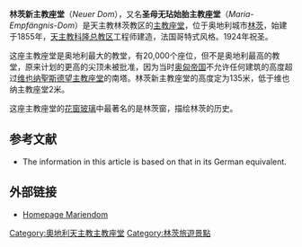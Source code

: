 {{nofootnotes|time=2009-05-18T14:11:28+00:00}}
{{noteTA
|G1=奥地利地名
}}
{{Infobox church
| name                   = 林茲新主教座堂
| fullname               = Cathedral of the Immaculate Conception
| other name             = 
| native_name            = {{native name|de|Mariä-Empfängnis-Dom}}
| native_name_lang       = 
| image                  = Linz-cathedrale.jpg
| imagesize              = 
| imagelink              = 
| imagealt               = 
| landscape              = 
| caption                = 

| pushpin map            = Austria
| pushpin label position = right
| pushpin map alt        = 
| pushpin mapsize        = 
| relief                 = 
| map caption            = 
| coordinates            = {{coord|48|18|2|N|14|17|8|E|display=inline,title|region:AT-4_type:landmark}}
| osgraw                 = <!--  TEXT -->
| osgridref              = <!-- {{gbmappingsmall| TEXT}} -->
| location               = [[林茨|林茨]]
| country                = {{AUS}}

| denomination           = [[天主教會|天主教會]]
| previous denomination  = 
| churchmanship          = 
| membership             = 
| attendance             = 
| website                = <!-- {{URL| example.com}} -->

| former name            = 
| bull date              = 
| founded date           = <!-- {{start date|YYYY|MM|DD|df=y}} - but see note below -->
| founder                = 
| dedication             = 
| dedicated date         = 
| consecrated date       = 
| cult                   = 
| relics                 = 
| events                 = 
| past bishop            = 
| people                 = 

| status                 = [[主教座堂|主教座堂]]
| functional status      =使用中
| heritage designation   = 
| designated date        = 
| architect              = 
| architectural type     = 
| style                  = [[哥德復興式建築|哥德復興式建築]]
| years built            = 1862–1924年
| groundbreaking         = 
| completed date         = 
| construction cost      = 
| closed date            = 
| demolished date        = 

| capacity               = 
| length                 = {{convert|130|m|ft}} 
| width                  = <!-- {{convert| }} -->
| width nave             = <!-- {{convert| }} -->
| height                 = {{convert|135|m|ft}} 
| diameter               = <!-- {{convert| }} -->
| other dimensions       = 
| floor count            = 
| floor area             = <!-- {{convert| }} -->
| dome quantity          = 
| dome height outer      = <!-- {{convert| }} -->
| dome height inner      = <!-- {{convert| }} -->
| dome dia outer         = <!-- {{convert| }} -->
| dome dia inner         = <!-- {{convert| }} -->
| spire quantity         = 
| spire height           = <!-- {{convert| }} -->
| materials              = 
| bells                  = 
| bells hung             = 
| bell weight            = <!-- {{long ton|0| }} -->

| parish                 = 
| deanery                = 
| archdeaconry           = 
| episcopalarea          = 
| archdiocese            = 
| metropolis             = 
| diocese                = [[天主教林茨教區|天主教林茨教區]]
| province               = 維也納
| presbytery             = 
| synod                  = 
| circuit                = 
| district               = 
| division               = 
| subdivision            = 

| archbishop             = 
| bishop                 = Manfred Scheuer
| abbot                  = 
| prior                  = 
| subprior               = 
| vicar                  = 
| exarch                 = 
| provost-rector         = 
| provost                = 
| viceprovost            = 
| rector                 = 
| dean                   = 
| subdean                = 
| archpriest             = 
| precentor              = 
| succentor              = 
| chancellor             = 
| canonchancellor        = 
| canon                  = 
| canonpastor            = 
| canonmissioner         = 
| canontreasurer         = 
| prebendary             = 
| priestincharge         = 
| priest                 = 
| asstpriest             = 
| honpriest              = 
| curate                 = 
| asstcurate             = 
| minister               = 
| assistant              = 
| seniorpastor           = 
| pastor                 = 
| assocpastor            = 
| asstpastor             = 
| chaplain               = 
| archdeacon             = 
| deacon                 = 
| deaconness             = 

| reader                 = 
| student intern         = 
| organistdom            = 
| director               = 
| assistantorganist      = 
| elder                  = 
| organist               = 
| organscholar           = 
| chapterclerk           = 
| laychapter             = 
| warden                 = 
| verger                 = 
| businessmgr            = 
| liturgycoord           = 
| reledu                 = 
| rcia                   = 
| youthmin               = 
| flowerguild            = 
| musicgroup             = 
| parishadmin            = 
| serversguild           = 

| logo                   = 
| logosize               = 
| logolink               = 
| logoalt                = 

| embedded               = 
}}'''林茨新主教座堂'''（''Neuer Dom''），又名'''圣母无玷始胎主教座堂'''（''Maria-Empfängnis-Dom''）是天主教林茨教区的[[主教座堂|主教座堂]]，位于奥地利城市[[林茨|林茨]]，始建于1855年，[[天主教科隆总教区|天主教科隆总教区]]工程师建造，法国哥特式风格。1924年祝圣。

这座主教座堂是奥地利最大的教堂，有20,000个座位，但不是奥地利最高的教堂，原来计划的更高的尖顶未被批准，因为当时[[奥匈帝国|奥匈帝国]]不允许任何建筑的高度超过[[维也纳|维也纳]][[聖斯德望主教座堂_(維也納)|聖斯德望主教座堂]]的南塔。林茨新主教座堂的高度定为135米，低于维也纳主教座堂2米。

这座主教座堂的[[花窗玻璃|花窗玻璃]]中最著名的是林茨窗，描绘林茨的历史。

== 参考文献 ==
* The information in this article is based on that in its German equivalent.

== 外部链接 ==
* [http://www.mariendom.at/ Homepage Mariendom]


{{Authority control}}

[[Category:奧地利天主教主教座堂|Category:奧地利天主教主教座堂]]
[[Category:林茨旅遊景點|Category:林茨旅遊景點]]
